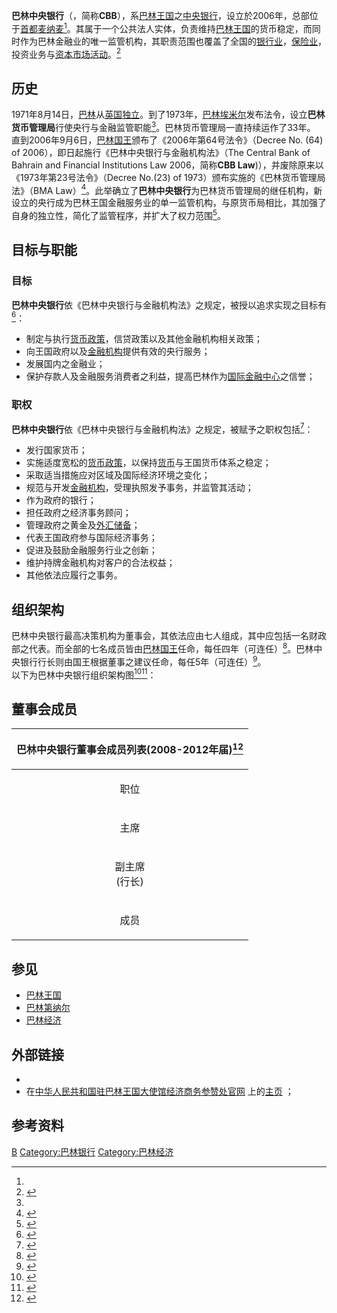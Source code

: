 {{Distinguish|巴林银行}}
{{coord|26.243098|50.586944|type:landmark_source:kolossus-frwiki|display=title}}

{{Infobox Central bank
| bank_name      = 巴林中央银行
| bank_name_in_local = {{lang-ar|مصرف البحرين المركزي}}<br>{{lang-en|Central Bank of Bahrain}}
| image_1        = Central Bank of Bahrain Symbol.png
| image_title_1  = '''巴林中央银行标志'''
| image_width_1  = 180px
| headquarters   = {{BHR}} [[麦纳麦|麦纳麦]]<br>{{link-en|外交区|Diplomatic Area, Bahrain}}317街区1702路92号楼<ref name="zongbudzhi">{{Cite web |url =http://www.cbb.gov.bh/page.php?p=contact |format = |title =Contact Us of Central Bank of Bahrain |author = |date = |publisher =巴林中央银行官网 |language =en |accessdate =2014-11-28 |quote =Central Bank of Bahrain, King Faisal Highway, Diplomatic Area , Block 317, Road 1702, Building 96, Manama, Kingdom of Bahrain. |archive-date =2018-09-07 |archive-url =https://web.archive.org/web/20180907153146/https://cbb.gov.bh/page.php?p=contact |dead-url =no }}</ref>
| coordinates    = {{coord|26.243098|50.586944|region:BH}}
| established    = 2006年
| president      = {{link-no|拉希德·穆罕默德·马拉吉|Rasheed Mohammed Al Maraj}}<ref name="xianrenhangzhang">{{Cite web|url =http://www.cbb.gov.bh/page.php?p=rasheed_al_maraj|format =|title =Governor - Central Bank of Bahrain|author =|date =|publisher =巴林中央银行官网|language =en|accessdate =2014-11-28|quote =|deadurl =yes|archiveurl =https://web.archive.org/web/20141027212827/http://www.cbb.gov.bh/page.php?p=rasheed_al_maraj|archivedate =2014-10-27}}</ref><br>(Rasheed Mohammed Al Maraj)<br>  (2005年1月就职)
| leader_title   = 行长
| bank_of        = {{BHR}}
| currency       = [[巴林第纳尔|巴林第纳尔]]
| currency_iso   = BHD
| reserves       = 59.33亿[[美元|美元]]<ref name="waihuichubei">{{Cite web |url = https://www.cia.gov/library/publications/the-world-factbook/rankorder/2188rank.html |accessdate = 2014-11-28 |title = RESERVES OF FOREIGN EXCHANGE AND GOLD of Bahrain |author = [[中央情报局|中央情报局]] |date =  |publisher = [[The_World_Factbook|The World Factbook]] |language = en |archiveurl = https://web.archive.org/web/20070613005020/https://www.cia.gov/library/publications/the-world-factbook/rankorder/2188rank.html |archivedate = 2007-06-13 |quote =  |dead-url = no }}</ref><br>（截至2013年12月31日）
| borrowing_rate = 2.25%<ref name="lilvik">{{Cite web |url =http://www.cbb.gov.bh/ |format = |title =Daily CBB Rates (20-May-2015) |author = |date = |publisher =巴林中央银行官网 |language =en |accessdate =2015-05-20 |quote = |archive-date =2015-07-18 |archive-url =https://web.archive.org/web/20150718193019/http://www.cbb.gov.bh/ |dead-url =no }}</ref>(截至2015年5月20日)
| deposit_rate   = 0.25-0.50%<ref name="lilvik"></ref>(截至2015年5月20日)
| website        = [http://www.cbb.gov.bh/ www.cbb.gov.bh]
| preceded       = <small>'''巴林货币管理局(巴林货币局)'''<br>('''B'''ahrain '''M'''onetary '''A'''gency，简称'''BMA''')</small><br>(1973年-2006年)
| succeeded      =
| footnotes      = [[授权资本|授权资本]]：5亿[[巴林第纳尔|巴林第纳尔]]<ref name="zibenxiangmu">{{Cite web|url=http://www.cbb.gov.bh/assets/CBBLaw/THE_CENTRAL_BANK_OF_BAHRAIN_AND_FINANCIAL_INSTITUTIONS_LAW_ENGLISH.pdf |title=《The Central Bank of Bahrain and Financial Institutions Law》 |accessdate=2014-11-30 |author=[[哈迈德·本·伊萨·本·萨勒曼·阿勒哈利法|哈迈德·本·伊萨·本·萨勒曼·阿勒哈利法]] |last= |first= |authorlink= |coauthors= |date=2006-09-06 |year= |month= |format=pdf |work= |publisher=[[巴林国王|巴林国王]]签署生效 |pages=第一部分第二章第十一节 |language=en |doi= |archiveurl=https://web.archive.org/web/20140327183123/http://cbb.gov.bh/assets/CBBLaw/THE_CENTRAL_BANK_OF_BAHRAIN_AND_FINANCIAL_INSTITUTIONS_LAW_ENGLISH.pdf |archivedate=2014-03-27 |quote=原文为阿拉伯文，(a) The authorized capital of the Central Bank shall be Bahraini Dinars Five hundred million (BD 500,000,000). (b) The paid up capital of the Central Bank shall be Bahraini Dinars Two hundred million (BD 200,000,000). (c) The authorized capital and the paid up capital may be increased by a royal decree. (d) The Government shall pay the capital of the Central Bank in full and shall be the sole owner thereof. |deadurl=yes }}</ref><br>[[实收资本|实收资本]]：2亿[[巴林第纳尔|巴林第纳尔]]（政府缴足）<ref name=zibenxiangmu/>
}}
{{Contains Arabic text}}
'''巴林中央银行'''（{{lang-en|'''C'''entral '''B'''ank of '''B'''ahrain}}，简称'''CBB'''），系[[巴林王国|巴林王国]]之[[中央银行|中央银行]]，设立於2006年，总部位于[[首都|首都]][[麦纳麦|麦纳麦]]<ref name=zongbudzhi/>。其属于一个公共法人实体，负责维持[[巴林王国|巴林王国]]的货币稳定，而同时作为巴林金融业的唯一监管机构，其职责范围也覆盖了全国的[[银行业|银行业]]，[[保险|保险业]]，投资业务与[[资本市场|资本市场活动]]。<ref name="zhshidiyiduan">{{Cite web|url=http://www.cbb.gov.bh/page-p-profile.htm |title=Profile of The Central Bank of Bahrain |accessdate=2014-11-30 |author= |last= |first= |authorlink= |coauthors= |date= |year= |month= |format= |work= |publisher=巴林中央银行官网 |pages= |language=en |doi= |archiveurl=https://web.archive.org/web/20141027213806/http://www.cbb.gov.bh/page-p-profile.htm |archivedate=2014-10-27 |quote=The Central Bank of Bahrain ('CBB') is a public corporate entity established by the Central Bank of Bahrain and Financial Institutions Law 2006. It was created on 6th September 2006. The CBB is responsible for maintaining monetary and financial stability in the Kingdom of Bahrain. It succeeded the Bahrain Monetary Agency, which had previously carried out central banking and regulatory functions since its establishment in 1973 (shortly after Bahrain secured full independence from Great Britain). The CBB inherits the BMA's 33-year track record and wide range of responsibilities. It implements the Kingdom's monetary and foreign exchange rate policies, manages the government's reserves and debt issuance, issues the national currency and oversees the country's payments and settlement systems. It is also the sole regulator of Bahrain's financial sector, covering the full range of banking, insurance, investment business and capital markets activities. The CBB's wide scope of responsibilities allows a consistent policy approach to be undertaken across the whole of the Kingdom's financial sector. It also provides a straightforward and efficient regulatory framework for financial services firms operating in Bahrain. |deadurl=yes }}</ref>

== 历史 ==

{{参见|巴林历史}}

1971年8月14日，[[巴林|巴林]]从[[英国|英国]][[独立|独立]]。到了1973年，[[巴林国王|巴林埃米尔]]发布法令，设立'''巴林货币管理局'''行使央行与金融监管职能<ref name=zhshidiyiduan/>。巴林货币管理局一直持续运作了33年。
<br>直到2006年9月6日，[[巴林国王|巴林国王]]颁布了《2006年第64号法令》（Decree No. (64) of 2006），即日起施行《巴林中央银行与金融机构法》（The Central Bank of Bahrain and Financial Institutions Law 2006，简称'''CBB Law''')），并废除原来以《1973年第23号法令》（Decree No.(23) of 1973）颁布实施的《巴林货币管理局法》（BMA Law）<ref>{{Cite web|url=http://www.cbb.gov.bh/assets/CBBLaw/Decree_64_2006_English.pdf |title=《DECREE NO . (64) OF 2006》 |accessdate=2014-11-30 |author=[[哈迈德·本·伊萨·本·萨勒曼·阿勒哈利法|哈迈德·本·伊萨·本·萨勒曼·阿勒哈利法]] |last= |first= |authorlink= |coauthors= |date=2006-09-06 |year= |month= |format=pdf |work= |publisher=[[巴林国王|巴林国王]]签署生效 |pages=1-2页 |language=en |doi= |archiveurl=https://web.archive.org/web/20140327181006/http://cbb.gov.bh/assets/CBBLaw/Decree_64_2006_English.pdf |archivedate=2014-03-27 |quote=原文为阿拉伯文：Article 1:(The provisions of the attached law shall be implemented with respect to the Central Bank of Bahrain and the financial institutions.)；Article 2:(Legislative Decree No.23 of 1973 establishing the Bahrain Monetary Agency and Legislative Decree No.17 of 1987 regarding insurance companies and organizations; are hereby repealed and so any other provision that contradicts the provisions of the attached Law.) |deadurl=yes }}</ref>。此举确立了'''巴林中央银行'''为巴林货币管理局的继任机构，新设立的央行成为巴林王国金融服务业的单一监管机构，与原货币局相比，其加强了自身的独立性，简化了监管程序，并扩大了权力范围<ref>{{Cite web |url=http://www.cbb.gov.bh/page.php?p=cbblaw |title=CBB Law |accessdate=2014-11-30 |author= |last= |first= |authorlink= |coauthors= |date= |year= |month= |format= |work= |publisher=巴林中央银行官网 |pages= |language=en |doi= |archiveurl=https://web.archive.org/web/20180907065548/https://cbb.gov.bh/page.php?p=cbblaw |archivedate=2018-09-07 |quote=The Central Bank of Bahrain and Financial Institutions Law 2006 ('CBB Law') was promulgated on 6 September 2006 with the issuance of Decree No. (64) of 2006.Decree No. 64 implemented the CBB Law and repealed the BMA Law of 1973 as well as the Insurance Law of 1987. The CBB Law established the Central Bank of Bahrain as the successor organisation of the Bahrain Monetary Agency. It also set out the CBB's mandate, governance and powers.The CBB Law provides enhanced enforcement powers to the CBB as well as reinforces its operational independence. Other highlights include an expanded range of powers with respect to the regulation of the capital markets and the offering of securities (Parts 4 and 5), including the creation of the statutory offences of insider trading and market abuse. Part 6 of the CBB Law provides, for the first time, a legal basis under Bahrain law for close-out netting.The CBB Law represents a significant modernization and simplification of Bahrain's financial services legislation, as well as marks the final stage in the creation of a single regulator for Bahrain's financial services industry. |dead-url=no }}</ref>。

==目标与职能==

===目标===

'''巴林中央银行'''依《巴林中央银行与金融机构法》之规定，被授以追求实现之目标有<ref>{{Cite web|url=http://www.cbb.gov.bh/assets/CBBLaw/THE_CENTRAL_BANK_OF_BAHRAIN_AND_FINANCIAL_INSTITUTIONS_LAW_ENGLISH.pdf |title=《The Central Bank of Bahrain and Financial Institutions Law》 |accessdate=2014-11-30 |author=[[哈迈德·本·伊萨·本·萨勒曼·阿勒哈利法|哈迈德·本·伊萨·本·萨勒曼·阿勒哈利法]] |last= |first= |authorlink= |coauthors= |date=2006-09-06 |year= |month= |format=pdf |work= |publisher=[[巴林国王|巴林国王]]签署生效 |pages=第一部分第一章第三节 |language=en |doi= |archiveurl=https://web.archive.org/web/20140327183123/http://cbb.gov.bh/assets/CBBLaw/THE_CENTRAL_BANK_OF_BAHRAIN_AND_FINANCIAL_INSTITUTIONS_LAW_ENGLISH.pdf |archivedate=2014-03-27 |quote=原文为阿拉伯文，The Central Bank shall pursue the following objectives within the framework of the general economic policy of the Kingdom in a manner that enhances and develops the national economy: (1) set and implement the monetary, credit and other financial sector policies for the Kingdom. (2) provide effective central banking services to the Government and the financial sector of the Kingdom. (3) develop the financial sector and enhance confidence therein.. (4) protect the interests of depositors and the customers of the financial institutions, and enhance the Kingdom’s credibility as an international financial centre. |deadurl=yes }}</ref>：
*制定与执行[[货币政策|货币政策]]，信贷政策以及其他金融机构相关政策；
*向王国政府以及[[金融机构|金融机构]]提供有效的央行服务；
*发展国内之金融业；
*保护存款人及金融服务消费者之利益，提高巴林作为[[国际金融中心|国际金融中心]]之信誉；

===职权===

'''巴林中央银行'''依《巴林中央银行与金融机构法》之规定，被赋予之职权包括<ref>{{Cite web|url=http://www.cbb.gov.bh/assets/CBBLaw/THE_CENTRAL_BANK_OF_BAHRAIN_AND_FINANCIAL_INSTITUTIONS_LAW_ENGLISH.pdf |title=《The Central Bank of Bahrain and Financial Institutions Law》 |accessdate=2014-11-30 |author=[[哈迈德·本·伊萨·本·萨勒曼·阿勒哈利法|哈迈德·本·伊萨·本·萨勒曼·阿勒哈利法]] |last= |first= |authorlink= |coauthors= |date=2006-09-06 |year= |month= |format=pdf |work= |publisher=[[巴林国王|巴林国王]]签署生效 |pages=第一部分第一章第四节 |language=en |doi= |archiveurl=https://web.archive.org/web/20140327183123/http://cbb.gov.bh/assets/CBBLaw/THE_CENTRAL_BANK_OF_BAHRAIN_AND_FINANCIAL_INSTITUTIONS_LAW_ENGLISH.pdf |archivedate=2014-03-27 |quote=原文为阿拉伯文 |deadurl=yes }}</ref>：
*发行国家货币；
*实施适度宽松的[[货币政策|货币政策]]，以保持[[货币|货币]]与王国货币体系之稳定；
*采取适当措施应对区域及国际经济环境之变化；
*规范与开发[[金融机构|金融机构]]，受理执照发予事务，并监管其活动；
*作为政府的银行；
*担任政府之经济事务顾问；
*管理政府之黄金及[[外汇储备|外汇储备]]；
*代表王国政府参与国际经济事务；
*促进及鼓励金融服务行业之创新；
*维护持牌金融机构对客户的合法权益；
*其他依法应履行之事务。

== 组织架构 ==
巴林中央银行最高决策机构为董事会，其依法应由七人组成，其中应包括一名财政部之代表。而全部的七名成员皆由[[巴林国王|巴林国王]]任命，每任四年（可连任）<ref>{{Cite web|url=http://www.cbb.gov.bh/assets/CBBLaw/THE_CENTRAL_BANK_OF_BAHRAIN_AND_FINANCIAL_INSTITUTIONS_LAW_ENGLISH.pdf |title=《The Central Bank of Bahrain and Financial Institutions Law》 |accessdate=2014-11-30 |author=[[哈迈德·本·伊萨·本·萨勒曼·阿勒哈利法|哈迈德·本·伊萨·本·萨勒曼·阿勒哈利法]] |last= |first= |authorlink= |coauthors= |date=2006-09-06 |year= |month= |format=pdf |work= |publisher=[[巴林国王|巴林国王]]签署生效 |pages=第一部分第一章第五节第一条 |language=en |doi= |archiveurl=https://web.archive.org/web/20140327183123/http://cbb.gov.bh/assets/CBBLaw/THE_CENTRAL_BANK_OF_BAHRAIN_AND_FINANCIAL_INSTITUTIONS_LAW_ENGLISH.pdf |archivedate=2014-03-27 |quote=原文为阿拉伯文，The Central Bank shall have a Board of Directors formed of seven members, including a representative of the Ministry of Finance. Members of the Board shall be appointed by a Royal Decree for a renewable term of four years. The Decree appointing the members shall name the Chairman and the Vice chairman of the Board. |deadurl=yes }}</ref>。巴林中央银行行长则由国王根据董事之建议任命，每任5年（可连任）<ref>{{Cite web
 |url=http://www.cbb.gov.bh/assets/CBBLaw/THE_CENTRAL_BANK_OF_BAHRAIN_AND_FINANCIAL_INSTITUTIONS_LAW_ENGLISH.pdf 
 |title=《The Central Bank of Bahrain and Financial Institutions Law》 
 |accessdate=2014-11-30 
 |author=[[哈迈德·本·伊萨·本·萨勒曼·阿勒哈利法|哈迈德·本·伊萨·本·萨勒曼·阿勒哈利法]] 
 |last= 
 |first= 
 |authorlink= 
 |coauthors= 
 |date=2006-09-06 
 |year= 
 |month= 
 |format=pdf 
 |work= 
 |publisher=[[巴林国王|巴林国王]]签署生效 
 |pages=第一部分第一章第十节第三条 
 |language=en 
 |doi= 
 |archiveurl=https://web.archive.org/web/20140327183123/http://cbb.gov.bh/assets/CBBLaw/THE_CENTRAL_BANK_OF_BAHRAIN_AND_FINANCIAL_INSTITUTIONS_LAW_ENGLISH.pdf 
 |archivedate=2014-03-27 
 |quote=原文为阿拉伯文，The Governor is appointed by a Royal Decree for a renewable 5-
year term of office on the recommendation of the Board. 
 |deadurl=yes 
}}</ref>。
<br>以下为巴林中央银行组织架构图<ref>{{Cite web |url=http://www.cbb.gov.bh/assets/A%20R/CBB%20ANNUAL%20REPORT%202011-%20English%20FINAL.pdf |title=《Annual Report 2011 of CBB》 |accessdate=2014-11-30 |author= |last= |first= |authorlink= |coauthors= |date= |year=2011 |month= |format= |work= |publisher=巴林中央银行官网 |pages=46页：CBB’s Organizational Chart |language=en |doi= |archiveurl=https://web.archive.org/web/20180808161305/https://www.cbb.gov.bh/assets/A%20R/CBB%20ANNUAL%20REPORT%202011-%20English%20FINAL.pdf |archivedate=2018-08-08 |quote= |dead-url=no }}</ref><ref>{{Cite web |url=http://www.cbb.gov.bh/page-p-structure.htm |title=Organization Structure of CBB |accessdate=2014-11-30 |author= |last= |first= |authorlink= |coauthors= |date= |year= |month= |format= |work= |publisher=巴林中央银行官网 |pages= |language=en |doi= |archiveurl=https://web.archive.org/web/20180907083212/https://cbb.gov.bh/page-p-structure.htm |archivedate=2018-09-07 |quote= |dead-url=no }}</ref>：
{{chart/start}}
{{chart |border=3|boxstyle=background:#dfd;| | | | | | | DSH | | | | | | | | | | | |DSH='''董事会'''}}
{{chart | | | BUR | | |!| | | | | | | | | | | | |BUR=对外通讯组}}
{{chart | | | BUR |-| BUY | | | | | | | | | | | |BUR=品管及<br>[[内部审计|内部审计]]|BUY='''行长'''}}
{{chart | | | BUR | | |!| | | GPS | | | | | | | |BUR=[[资本市场|资本市场<br>监管局]]|GPS=金融<br>稳定局}}
{{chart | | | BUR | | GPE |-| GPS | | | | | | | |BUR=[[法律|法务组]]|GPE=副行长|GPS=许可证及<br>政策局}}
{{chart | | | | | | | |!| | | | | | | | | | | | |}}
{{chart | |,|-|-|-|v|-|^|-|v|-|-|-|.| | | | | | |}}
{{chart | YUH | | UHJ | | OKI | | GPS | | | |YUH='''经办'''<br>银行监管|UHJ='''经办'''<br>银行业务|OKI='''经办'''<br>集团事务|GPS='''经办'''<br>金融机构监管}}
{{chart | |!| | | |!| | | |!| | | |!| | | | | | |}}
{{chart | YUH | | UHJ | | OKI | | GPS | | | |YUH=督查局|UHJ=[[货币发行|货币发行]]|OKI=[[人力资源|人力资源<br>管理]] |GPS=[[保险|保险局]]}}
{{chart | YUH | | UHJ | | OKI | | GPS | | | |YUH=[[零售银行|零售银行<br>监管]]|UHJ=储备管理|OKI=[[信息技术|信息技术]] |GPS=[[金融机构|金融机构<br>监管]]}}
{{chart | YUH | | UHJ | | OKI | | GPS | | | |YUH=[[批发银行|批发银行<br>监管]]|UHJ=银行服务|OKI=[[会计|帐目会计]]|GPS=金融<br>合规}}
{{chart | YUH | | | | | | | | | | | | | | | |YUH=[[伊斯兰金融|伊斯兰金融<br>机构监管]]}}
{{chart/end}}

== 董事会成员 ==

{| border="1"
|-
!colspan=3  align=center|'''巴林中央银行董事会成员列表(2008-2012年届)'''<ref name="dongshihuichengyuan">{{Cite web|url=http://www.cbb.gov.bh/page-p-boardofdirectors.htm |format= |title=Board of Directors of Directors of Central Bank of Bahrain |author= |date= |publisher=巴林中央银行官网 |language=en |accessdate=2014-11-30 |archiveurl=https://web.archive.org/web/20141027212825/http://www.cbb.gov.bh/page.php?p=boardofdirectors |archivedate=2014-10-27 |quote= |deadurl=yes }}</ref>
|-
!  职位      ||  名字 
|-
|  主席      ||    <center>卡西姆·穆罕默德·法赫鲁<br>Qassim Mohammed Fakhro<br>قاسم محمد فخرو    </center>  
|-
|  副主席<br>(行长)      ||     <center>{{link-no|拉希德·穆罕默德·马拉吉|Rasheed Mohammed Al Maraj}}<br>Rasheed Mohammed Al Maraj<br>رشيد محمد المعراج    </center>   
|-
|rowspan="4"| 成员  || <center>优素福·阿卜杜拉·哈穆德<br>Yousif Abdulla Humood<br> يوسف عبدالله حمود   </center>    
|-
|           <center>扎卡利亚·赫杰雷斯<br>Zakaria Hejres<br>زكريا هجرس        </center>  
|-
|           <center>穆罕默德·侯赛因·耶泰埃姆<br>Mohammed Hussain Yateem<br>محمد حسين يتيم      </center>   
|-
|         <center>谢赫穆罕默德·本·哈利法·本·艾哈迈德·阿勒哈利法<br>Shaikh Mohammed bin Khalifa bin Ahmed Al Khalifa<br>سعادة الشيخ محمد بن خليفة بن أحمد آل خليفة    </center>    
|}

== 参见 ==

* [[巴林王国|巴林王国]]
* [[巴林第纳尔|巴林第纳尔]]
* [[巴林经济|巴林经济]]

== 外部链接 ==
*{{twitter|cbb_news}}
*在[http://bh.mofcom.gov.cn/ 中华人民共和国驻巴林王国大使馆经济商务参赞处官网] {{Wayback|url=http://bh.mofcom.gov.cn/ |date=20191231023444 }}上的[http://bh.mofcom.gov.cn/ 主页] {{Wayback|url=http://bh.mofcom.gov.cn/ |date=20191231023444 }}；

== 参考资料 ==
{{Reflist|2}}

{{巴林主題}}
{{Central banks}}

[[Category:中央银行|B]]
[[Category:巴林银行|Category:巴林银行]]
[[Category:巴林经济|Category:巴林经济]]